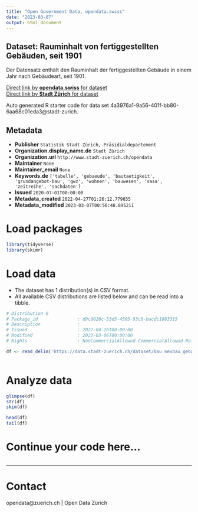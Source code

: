 ```yaml
---
title: "Open Government Data, opendata.swiss"
date: "2023-03-07"
output: html_document
---
```


## Dataset: Rauminhalt von fertiggestellten Gebäuden, seit 1901

Der Datensatz enthält den Rauminhalt der fertiggestellten Gebäude in einem Jahr nach Gebäudeart, seit 1901.

[Direct link by **opendata.swiss** for dataset](https://opendata.swiss/de/dataset/rauminhalt-von-fertigerstellten-gebauden-seit-1901)<br>
[Direct link by **Stadt Zürich** for dataset](https://data.stadt-zuerich.ch/dataset/bau_neubau_gebart_rauminhalt_jahr_od5063)

Auto generated R starter code for data set 4a3976a1-9a56-401f-bb80-6aa68c01eda3@stadt-zurich.

## Metadata

- **Publisher** `Statistik Stadt Zürich, Präsidialdepartement`
- **Organization.display_name.de** `Stadt Zürich`
- **Organization.url** `http://www.stadt-zuerich.ch/opendata`
- **Maintainer** `None`
- **Maintainer_email** `None`
- **Keywords.de** `['tabelle', 'gebaeude', 'bautaetigkeit', 'grundangebot-bau', 'gwz', 'wohnen', 'bauwesen', 'sasa', 'zeitreihe', 'sachdaten']`
- **Issued** `2020-07-01T00:00:00`
- **Metadata_created** `2022-04-27T01:26:12.779035`
- **Metadata_modified** `2023-03-07T00:56:48.895211`


# Load packages

```r

library(tidyverse)
library(skimr)

```

# Load data

-   The dataset has 1 distribution(s) in CSV format.
-   All available CSV distributions are listed below and can be read into a tibble.

```r

# Distribution 0
# Package_id               : d9c9026c-53d5-4505-93c9-bacdc1083315
# Description              : 
# Issued                   : 2022-04-26T00:00:00
# Modified                 : 2023-03-06T00:00:00
# Rights                   : NonCommercialAllowed-CommercialAllowed-ReferenceNotRequired

df <- read_delim('https://data.stadt-zuerich.ch/dataset/bau_neubau_gebart_rauminhalt_jahr_od5063/download/BAU506OD5063.csv')



```

# Analyze data

```r

glimpse(df)
str(df)
skim(df)

head(df)
tail(df)

```

# Continue your code here...

```r

```

------------------------------------------------------------------------

# Contact

opendata@zuerich.ch | Open Data Zürich
